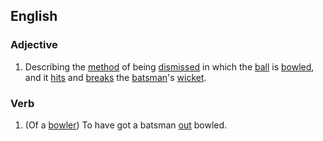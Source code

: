 ==English==
===Adjective===
#{{Cricket}} Describing the [[method]] of being [[dismiss]]ed in which the [[ball]] is [[bowled]], and it [[hit]]s and [[break]]s the [[batsman]]'s [[wicket]].
===Verb===
#{{Cricket}} (Of a [[bowler]]) To have got a batsman [[out]] bowled.